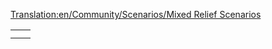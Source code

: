 [[Translation:en/Community/Scenarios/Mixed Relief Scenarios]]
{{en/Community/Scenarios/Scenarios by relief}}

{|
|-
|style="border:none;background:white"|
{{en/Italy}}

|style="border:none;background:white"|
{{en/Kloof}}

|-
|style="border:none;background:white"|
{{en/Europe}}

|style="border:none;background:white"|
{{en/United Kingdom}}

|}
